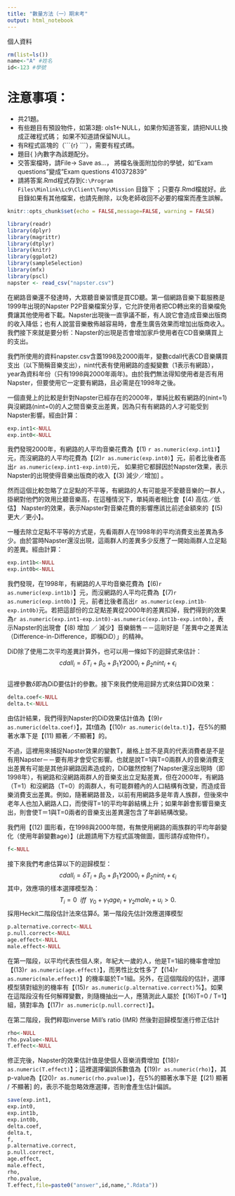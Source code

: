 ```yaml
---
title: "數量方法（一）期末考"
output: html_notebook
---
```

個人資料
```r
rm(list=ls())
name<-"A" #姓名
id<-123 #學號
```

# 注意事項：
* 共21題。
* 有些題目有預設物件，如第3題: ols1<-NULL，如果你知道答案，請把NULL換成正確程式碼； 如果不知道請保留NULL。
* 有R程式區塊的（\```{r}  \```），需要有程式碼。
* 題目{ }內數字為該題配分。
* 交答案檔時，請File-> Save as...， 將檔名後面附加你的學號，如"Exam questions"變成"Exam questions 410372839"
* 請將答案.Rmd程式存到`C:\Program Files\Minlink\Lc9\Client\Temp\Mission` 目錄下 ；只要存.Rmd檔就好。此目錄如果有其他檔案，也請先刪除，以免老師收回不必要的檔案而產生誤解。

```r
knitr::opts_chunk$set(echo = FALSE,message=FALSE, warning = FALSE)
```

```r
library(readr)
library(dplyr)
library(magrittr)
library(dtplyr)
library(knitr)
library(ggplot2)
library(sampleSelection)
library(mfx)
library(pscl)
napster <- read_csv("napster.csv")
```

在網路音樂還不發達時，大眾聽音樂習慣是買CD聽。第一個網路音樂下載服務是1999年出現的Napster P2P音樂檔案分享，它允許使用者把CD轉出來的音樂檔免費讓其他使用者下載。Napster出現後一直爭議不斷，有人說它會造成音樂出版商的收入降低；也有人說當音樂散佈越容易時，會產生廣告效果而增加出版商收入。我們接下來就是要分析：Napster的出現是否會增加家戶使用者在CD音樂購買上的支出。

我們所使用的資料napster.csv含蓋1998及2000兩年，變數cdall代表CD音樂購買支出（以下簡稱音樂支出），nint代表有使用網路的虛擬變數（1表示有網路），year為資料年份（只有1998與2000年兩年)。由於我們無法得知使用者是否有用Napster，但要使用它一定要有網路，且必需是在1998年之後。  

一個直覺上的比較是針對Napster已經存在的2000年，單純比較有網路的(nint=1)與沒網路(nint=0)的人之間音樂支出差異，因為只有有網路的人才可能受到Napster影響。經由計算：
```r

exp.int1<-NULL
exp.int0<-NULL
```

我們發現2000年，有網路的人平均音樂花費為【(1) `r as.numeric(exp.int1)`】元，而沒網路的人平均花費為【(2)`r as.numeric(exp.int0)`】元，前者比後者高出`r as.numeric(exp.int1-exp.int0)`元， 如果把它都歸因於Napster效果，表示Napster的出現使得音樂出版商的收入【(3) 減少／增加] 。

然而這個比較忽略了立足點的不平等，有網路的人有可能是不愛聽音樂的一群人，掛網對他們的效用比聽音樂高，在這種情況下，單純兩者相比會【(4) 高估／低估】 Napster的效果，表示Napster對音樂花費的影響應該比前述金額來的【(5) 更大／更小】。

一種去除立足點不平等的方式是，先看兩群人在1998年的平均消費支出差異為多少。由於當時Napster還沒出現，這兩群人的差異多少反應了一開始兩群人立足點的差異。經由計算：  
```r

exp.int1b<-NULL
exp.int0b<-NULL
```  
我們發現，在1998年，有網路的人平均音樂花費為【(6)`r as.numeric(exp.int1b)`】元，而沒網路的人平均花費為【(7)`r as.numeric(exp.int0b)`】元，前者比後者高出`r as.numeric(exp.int1b-exp.int0b)`元。若把這部份的立足點差異從2000年的差異扣掉，我們得到的效果為`r as.numeric(exp.int1-exp.int0)-as.numeric(exp.int1b-exp.int0b)`，表示Napster的出現會【(8) 增加 ／ 減少】音樂銷售－－這剛好是「差異中之差異法（Difference-in-Difference，即稱DiD）」的精神。

DiD除了使用二次平均差異計算外，也可以用一條如下的迴歸式來估計：  
$$ cdall_i=\delta T_i +\beta_0+\beta_1 Y2000_i+\beta_2 nint_i+\epsilon_i$$  
這裡參數$\delta$即為DiD要估計的參數。接下來我們使用迴歸方式來估算DiD效果：  
```r

delta.coef<-NULL
delta.t<-NULL
``` 
由估計結果，我們得到Napster的DiD效果估計值為【(9)`r as.numeric(delta.coef)`】，其t值為【(10)`r as.numeric(delta.t)`】，在5%的顯著水準下是【(11) 顯著／不顯著】的。

不過，這裡用來捕捉Napster效果的變數T，嚴格上並不是真的代表消費者是不是有用Napster－－要有用才會受它影響。也就是說T=1與T=0兩群人的音樂消費支出差異有可能是其他非網路因素造成的，DiD雖然控制了Napster還沒出現時（即1998年），有網路和沒網路兩群人的音樂支出立足點差異，但在2000年，有網路（T=1）和沒網路（T=0）的兩群人，有可能群體內的人口結構有改變，而造成音樂消費支出差異。例如，隨著網路普及，以前有用網路多是年青人族群，但後來中老年人也加入網路人口，而使得T=1的平均年齡結構上升；如果年齡會影響音樂支出，則會使T＝1與T=0兩者的音樂支出差異還包含了年齡結構改變。

我們用【(12) 圖形看，在1998與2000年間，有無使用網路的兩族群的平均年齡變化（使用年齡變數age）】(此題請用下方程式區塊做圖，圖形請存成物件f）。
```r
f<-NULL     
```

接下來我們考慮估算以下的迴歸模型：    
$$cdall_i=\delta T_i +\beta_0+\beta_1 Y2000_i+\beta_2 nint_i+\epsilon_i$$
其中，效應項的樣本選擇模型為：  
$$T_i=0\ \  iff \ \ \gamma_0+\gamma_1 age_i+\gamma_2 male_i+u_i >0.$$
採用Heckit二階段估計法來估算$\delta$。第一階段先估計效應選擇模型
```r

p.alternative.correct<-NULL
p.null.correct<-NULL
age.effect<-NULL
male.effect<-NULL
```

在第一階段，以平均代表性個人來，年紀大一歲的人，他是T=1組的機率會增加【(13)`r as.numeric(age.effect)`】，而男性比女性多了【(14)`r as.numeric(male.effect)`】的機率屬於T=1組。另外，在這個階段的估計，選擇模型猜對組別的機率有【(15)`r as.numeric(p.alternative.correct)`%】。如果在這階段沒有任何解釋變數，則隨機抽出一人，應猜測此人屬於【(16)T=0 / T=1】組，猜對率為【(17)`r as.numeric(p.null.correct)`】。

在第二階段，我們粹取inverse Mill's ratio (IMR) 然後對迴歸模型進行修正估計
```r

rho<-NULL
rho.pvalue<-NULL
T.effect<-NULL
```
修正完後，Napster的效果估計值是使個人音樂消費增加【(18)`r as.numeric(T.effect)`】；這裡選擇偏誤係數值為【(19)`r as.numeric(rho)`】，其p-value為【(20)`r as.numeric(rho.pvalue)`】，在5%的顯著水準下是【(21) 顯著 / 不顯著] 的，表示不能忽略效應選擇，否則會產生估計偏誤。

```r

save(exp.int1,
exp.int0,
exp.int1b,
exp.int0b,
delta.coef,
delta.t,
f,
p.alternative.correct,
p.null.correct,
age.effect,
male.effect,
rho,
rho.pvalue,
T.effect,file=paste0("answer",id,name,".Rdata"))
```

